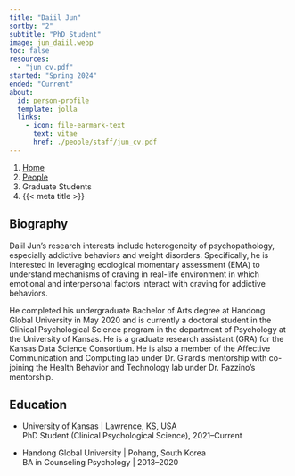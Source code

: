 ```yaml
---
title: "Daiil Jun"
sortby: "2"
subtitle: "PhD Student"
image: jun_daiil.webp
toc: false
resources: 
  - "jun_cv.pdf"
started: "Spring 2024"
ended: "Current"
about:
  id: person-profile
  template: jolla
  links:
    - icon: file-earmark-text
      text: vitae
      href: ./people/staff/jun_cv.pdf
---
```


```{=html}
<nav aria-label="breadcrumb">
  <ol class="breadcrumb">
    <li class="breadcrumb-item"><a href="../../index.html">Home</a></li>
    <li class="breadcrumb-item"><a href="../../people.html">People</a></li>
    <li class="breadcrumb-item active">Graduate Students</li>
    <li class="breadcrumb-item active" aria-current="page">{{< meta title >}}</li>
  </ol>
</nav>
```

:::{#person-profile}
:::

## Biography
Daiil Jun's research interests include heterogeneity of psychopathology, especially addictive behaviors and weight disorders. Specifically, he is interested in leveraging ecological momentary assessment (EMA) to understand mechanisms of craving in real-life environment in which emotional and interpersonal factors interact with craving for addictive behaviors.

He completed his undergraduate Bachelor of Arts degree at Handong Global University in May 2020 and is currently a doctoral student in the Clinical Psychological Science program in the department of Psychology at the University of Kansas. He is a graduate research assistant (GRA) for the Kansas Data Science Consortium. He is also a member of the Affective Communication and Computing lab under Dr. Girard's mentorship with co-joining the Health Behavior and Technology lab under Dr. Fazzino's mentorship. 

## Education

- [University of Kansas]{.fw-bold} | Lawrence, KS, USA<br />
  PhD Student (Clinical Psychological Science), 2021–Current

- [Handong Global University]{.fw-bold} | Pohang, South Korea<br />
  BA in Counseling Psychology | 2013–2020
